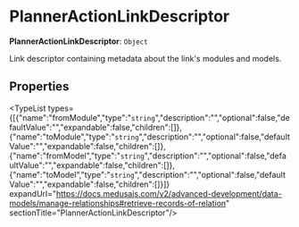 
# PlannerActionLinkDescriptor

 **PlannerActionLinkDescriptor**: `Object`

Link descriptor containing metadata about the link's
modules and models.

## Properties

<TypeList types={[{"name":"fromModule","type":"`string`","description":"","optional":false,"defaultValue":"","expandable":false,"children":[]},{"name":"toModule","type":"`string`","description":"","optional":false,"defaultValue":"","expandable":false,"children":[]},{"name":"fromModel","type":"`string`","description":"","optional":false,"defaultValue":"","expandable":false,"children":[]},{"name":"toModel","type":"`string`","description":"","optional":false,"defaultValue":"","expandable":false,"children":[]}]} expandUrl="https://docs.medusajs.com/v2/advanced-development/data-models/manage-relationships#retrieve-records-of-relation" sectionTitle="PlannerActionLinkDescriptor"/>
